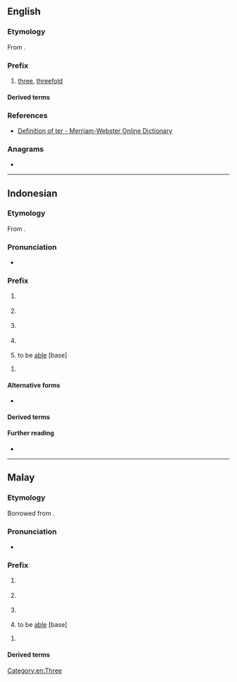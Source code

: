 {{also|ter|TER|tér|têr|țer|-ter|Appendix:Variations of "ter"}}
==English==

===Etymology===
From {{etyl|la|en}} {{m|la|ter||three times}}.

===Prefix===
{{en-prefix}}

# [[three]], [[threefold]]

====Derived terms====
{{prefixsee|en}}

===References===
* [http://m-w.com/dictionary/ter- Definition of ter - Merriam-Webster Online Dictionary]

===Anagrams===
* {{anagrams|en|a=ert|ERT|ETR|Ret.|ert|ret}}

[[Category:en:Three]]

----

==Indonesian==

===Etymology===
From {{inh|id|ms-old|ter-}}.

===Pronunciation===
* {{IPA|id|/tə(r)/}}

===Prefix===
{{head|id|prefix|verb base}}
#  {{n-g|[[accidental]] [[aspect]] of the [[passive]] [[intransitive]] [[verb]]}}
#: {{prefixusex|id|tidur|t1=sleep|tertidur|t2='''(accidentally)''' {{l|en|slept}}}}
#  {{n-g|[[momentane]] [[aspect]] of the [[passive]] [[intransitive]] [[verb]]}}
#: {{prefixusex|id|jatuh|t1=fall|terjatuh|t2='''(suddenly)''' {{l|en|fall}}}}
#  {{n-g|[[perfective]] [[aspect]] of the [[passive]] [[transitive]] [[verb]]}}
#: {{prefixusex|id|letak|t1=to place|terletak|t2=have been placed}}
#: {{prefixusex|id|sangka|t1=to suspect|tersangka|t2=to be suspected}}
#  {{lb|id|law}} {{n-g|[[noun]] derivative from [[perfective]] [[aspect]] of the [[passive]] [[transitive]] [[verb]]}}
#: {{prefixusex|id|sangka|t1=to suspect|tersangka|t2=suspect}}
#  to be [[able]] [base]
#: {{prefixusex|id|beli|t1=to buy|terbeli|t2=to be able to buy}}
{{head|id|prefix|adjective base, adverb base}}
# {{n-g|used to form the [[superlative]] of [[adjective]]s and [[adverb]]s.}}
#: {{prefixusex|id|besar|t1=big|terbesar|t2=bigg'''est'''}}
#: {{prefixusex|id|panjang|t1=long|terpanjang|t2=long'''est'''}}

====Alternative forms====
* {{l|id|te-}} {{ngd|used in word with initial /r/ or several words with final /-ər/ in first syllable}}

====Derived terms====
{{prefixsee|id}}

====Further reading====
* {{R:KBBI Daring}}
----

==Malay==

===Etymology===
Borrowed from {{bor|ms|ms-old|ter-}}.

===Pronunciation===
* {{IPA|ms|/tə(r)/}}

===Prefix===
{{head|ms|prefix}}

#  {{n-g|[[accidental]] [[aspect]] of the [[passive]] [[intransitive]] [[verb]]}}
#: {{prefixusex|ms|tidur|t1=sleep|tertidur|t2='''(accidentally)''' {{l|en|slept}}}}
#  {{n-g|[[momentane]] [[aspect]] of the [[passive]] [[intransitive]] [[verb]]}}
#: {{prefixusex|ms|jatuh|t1=fall|terjatuh|t2='''(suddenly)''' {{l|en|fall}}}}
#  {{n-g|[[perfective]] [[aspect]] of the [[passive]] [[transitive]] [[verb]]}}
#: {{prefixusex|ms|letak|t1=to place|terletak|t2=have been placed}}
#: {{prefixusex|ms|sangka|t1=to suspect|tersangka|t2=to be suspected}}
#  to be [[able]] [base]
#: {{prefixusex|ms|beli|t1=to buy|terbeli|t2=to be able to buy}}

{{head|ms|prefix|adjective base, adverb base}}

# {{n-g|used to form the [[superlative]] of [[adjective]]s and [[adverb]]s.}}
#: {{prefixusex|ms|besar|t1=big|terbesar|t2=bigg'''est'''}}
#: {{prefixusex|ms|panjang|t1=long|terpanjang|t2=long'''est'''}}

====Derived terms====
{{prefixsee|ms}}